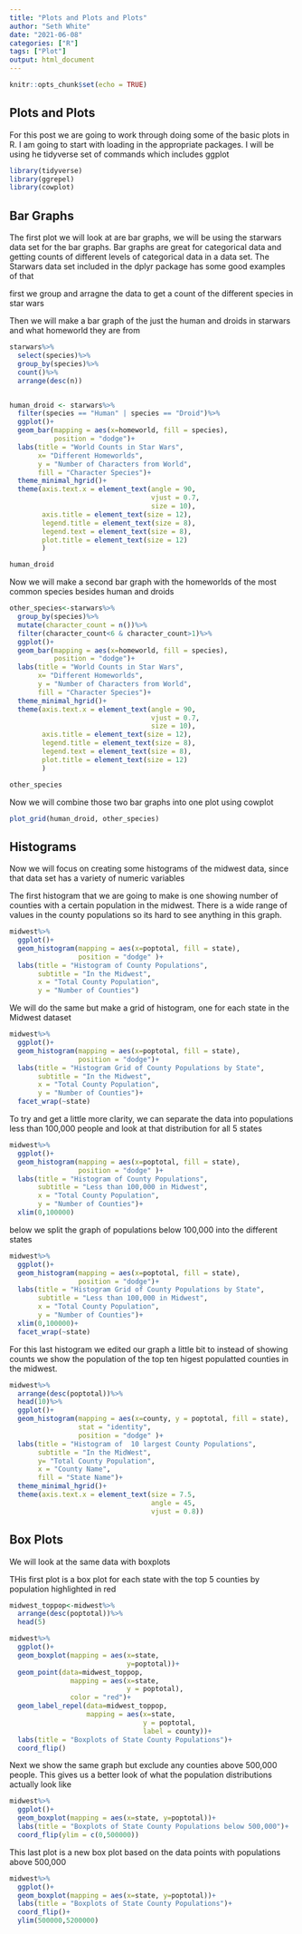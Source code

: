 ```yaml
---
title: "Plots and Plots and Plots"
author: "Seth White"
date: "2021-06-08"
categories: ["R"]
tags: ["Plot"]
output: html_document
---
```


```r
knitr::opts_chunk$set(echo = TRUE)
```

## Plots and Plots

For this post we are going to work through doing some of the basic plots in R. I am going to start with loading in the appropriate packages. I will be using he tidyverse set of commands which includes ggplot 

```r
library(tidyverse)
library(ggrepel)
library(cowplot)
```

## Bar Graphs

The first plot we will look at are bar graphs, we will be using the starwars data set for the bar graphs. Bar graphs are great for categorical data and getting counts of different levels of categorical data in a data set. The Starwars data set included in the dplyr package has some good examples of that

first we group and arragne the data to get a count of the different species in star wars

Then we will make a bar graph of the just the human and droids in starwars and what homeworld they are from

```r

starwars%>%
  select(species)%>%
  group_by(species)%>%
  count()%>%
  arrange(desc(n))


human_droid <- starwars%>%
  filter(species == "Human" | species == "Droid")%>%
  ggplot()+
  geom_bar(mapping = aes(x=homeworld, fill = species),
           position = "dodge")+
  labs(title = "World Counts in Star Wars",
       x= "Different Homeworlds",
       y = "Number of Characters from World",
       fill = "Character Species")+
  theme_minimal_hgrid()+
  theme(axis.text.x = element_text(angle = 90, 
                                   vjust = 0.7,
                                   size = 10),
        axis.title = element_text(size = 12),
        legend.title = element_text(size = 8),
        legend.text = element_text(size = 8),
        plot.title = element_text(size = 12)
        )

human_droid

```
Now we will make a second bar graph with the homeworlds of the most common species besides human and droids

```r

other_species<-starwars%>%
  group_by(species)%>%
  mutate(character_count = n())%>%
  filter(character_count<6 & character_count>1)%>%
  ggplot()+
  geom_bar(mapping = aes(x=homeworld, fill = species),
           position = "dodge")+
  labs(title = "World Counts in Star Wars",
       x= "Different Homeworlds",
       y = "Number of Characters from World",
       fill = "Character Species")+
  theme_minimal_hgrid()+
  theme(axis.text.x = element_text(angle = 90, 
                                   vjust = 0.7,
                                   size = 10),
        axis.title = element_text(size = 12),
        legend.title = element_text(size = 8),
        legend.text = element_text(size = 8),
        plot.title = element_text(size = 12)
        )

other_species

```

Now we will combine those two bar graphs into one plot using cowplot

```r

plot_grid(human_droid, other_species)

```

## Histograms

Now we will focus on creating some histograms of the midwest data, since that data set has a variety of numeric variables

The first histogram that we are going to make is one showing number of counties with a certain population in the midwest. There is a wide range of values in the county populations so its hard to see anything in this graph.

```r
midwest%>%
  ggplot()+
  geom_histogram(mapping = aes(x=poptotal, fill = state),
                 position = "dodge" )+
  labs(title = "Histogram of County Populations",
       subtitle = "In the Midwest",
       x = "Total County Population",
       y = "Number of Counties")
```

We will do the same but make a grid of histogram, one for each state in the Midwest dataset
```r
midwest%>%
  ggplot()+
  geom_histogram(mapping = aes(x=poptotal, fill = state), 
                 position = "dodge")+
  labs(title = "Histogram Grid of County Populations by State",
       subtitle = "In the Midwest",
       x = "Total County Population",
       y = "Number of Counties")+
  facet_wrap(~state)
```


To try and get a little more clarity, we can separate the data into populations less than 100,000 people and look at that distribution for all 5 states
```r
midwest%>%
  ggplot()+
  geom_histogram(mapping = aes(x=poptotal, fill = state), 
                 position = "dodge" )+
  labs(title = "Histogram of County Populations",
       subtitle = "Less than 100,000 in Midwest",
       x = "Total County Population",
       y = "Number of Counties")+
  xlim(0,100000)
```

below we split the graph of populations below 100,000 into the different states

```r
midwest%>%
  ggplot()+
  geom_histogram(mapping = aes(x=poptotal, fill = state),
                 position = "dodge")+
  labs(title = "Histogram Grid of County Populations by State",
       subtitle = "Less than 100,000 in Midwest",
       x = "Total County Population",
       y = "Number of Counties")+
  xlim(0,100000)+
  facet_wrap(~state)
```

For this last histogram we edited our graph a little bit to instead of showing counts we show the population of the top ten higest populatted counties in the midwest.

```r
midwest%>%
  arrange(desc(poptotal))%>%
  head(10)%>%
  ggplot()+
  geom_histogram(mapping = aes(x=county, y = poptotal, fill = state),
                 stat = "identity", 
                 position = "dodge" )+
  labs(title = "Histogram of  10 largest County Populations",
       subtitle = "In the MidWest",
       y= "Total County Population",
       x = "County Name",
       fill = "State Name")+
  theme_minimal_hgrid()+
  theme(axis.text.x = element_text(size = 7.5,
                                   angle = 45,
                                   vjust = 0.8))


```


## Box Plots

We will look at the same data with boxplots

THis first plot is a box plot for each state with the top 5 counties by population highlighted in red

```r

midwest_toppop<-midwest%>%
  arrange(desc(poptotal))%>%
  head(5)

midwest%>%
  ggplot()+
  geom_boxplot(mapping = aes(x=state, 
                             y=poptotal))+
  geom_point(data=midwest_toppop, 
               mapping = aes(x=state, 
                             y = poptotal), 
               color = "red")+
  geom_label_repel(data=midwest_toppop,
                   mapping = aes(x=state, 
                                 y = poptotal, 
                                 label = county))+
  labs(title = "Boxplots of State County Populations")+
  coord_flip()
```


Next we show the same graph but exclude any counties above 500,000 people. This gives us a better look of what the population distributions actually look like

```r
midwest%>%
  ggplot()+
  geom_boxplot(mapping = aes(x=state, y=poptotal))+
  labs(title = "Boxplots of State County Populations below 500,000")+
  coord_flip(ylim = c(0,500000))
```

This last plot is a new box plot based on the data points with populations above 500,000

```r
midwest%>%
  ggplot()+
  geom_boxplot(mapping = aes(x=state, y=poptotal))+
  labs(title = "Boxplots of State County Populations")+
  coord_flip()+
  ylim(500000,5200000)


```



